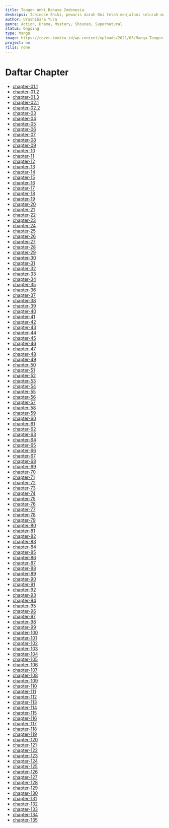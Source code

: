 ```yaml
---
title: Tougen Anki Bahasa Indonesia
deskripsi: Ichinose Shiki, pewaris darah Oni telah menjalani seluruh masa kecilnya tanpa menyadari fakta ini. Namun, ketika seorang pria tak dikenal datang bergegas ke rumahnya dalam upaya untuk membunuhnya, ayah angkatnya akhirnya mengungkapkan kebenarannya. Di dunia di mana Oni dan Momotarou tidak pernah bisa hidup berdampingan, bergabunglah dengan Ichinose dalam perjuangannya untuk mendapatkan kekuasaan dan mempersatukan dua ras!
author: Urushibara Yura
genre: Action, Drama, Mystery, Shounen, Supernatural
status: Ongoing
type: Manga
image: https://cover.komiku.id/wp-content/uploads/2021/03/Manga-Tougen-Anki.jpg?w=225&quality=60
project: no
rilis: none
---
```


# Daftar Chapter
- [chapter-01.1](https://komiku.id/tougen-anki-chapter-01-1/)
- [chapter-01.2](https://komiku.id/tougen-anki-chapter-01-2/)
- [chapter-01.3](https://komiku.id/tougen-anki-chapter-01-3/)
- [chapter-02.1](https://komiku.id/tougen-anki-chapter-02-1/)
- [chapter-02.2](https://komiku.id/tougen-anki-chapter-02-2/)
- [chapter-03](https://komiku.id/tougen-anki-chapter-03/)
- [chapter-04](https://komiku.id/tougen-anki-chapter-04/)
- [chapter-05](https://komiku.id/tougen-anki-chapter-05/)
- [chapter-06](https://komiku.id/tougen-anki-chapter-06/)
- [chapter-07](https://komiku.id/tougen-anki-chapter-07/)
- [chapter-08](https://komiku.id/tougen-anki-chapter-08/)
- [chapter-09](https://komiku.id/tougen-anki-chapter-09/)
- [chapter-10](https://komiku.id/tougen-anki-chapter-10/)
- [chapter-11](https://komiku.id/tougen-anki-chapter-11/)
- [chapter-12](https://komiku.id/tougen-anki-chapter-12/)
- [chapter-13](https://komiku.id/tougen-anki-chapter-13/)
- [chapter-14](https://komiku.id/tougen-anki-chapter-14/)
- [chapter-15](https://komiku.id/tougen-anki-chapter-15/)
- [chapter-16](https://komiku.id/tougen-anki-chapter-16/)
- [chapter-17](https://komiku.id/tougen-anki-chapter-17/)
- [chapter-18](https://komiku.id/tougen-anki-chapter-18/)
- [chapter-19](https://komiku.id/tougen-anki-chapter-19/)
- [chapter-20](https://komiku.id/tougen-anki-chapter-20/)
- [chapter-21](https://komiku.id/tougen-anki-chapter-21/)
- [chapter-22](https://komiku.id/tougen-anki-chapter-22/)
- [chapter-23](https://komiku.id/tougen-anki-chapter-23/)
- [chapter-24](https://komiku.id/tougen-anki-chapter-24/)
- [chapter-25](https://komiku.id/tougen-anki-chapter-25/)
- [chapter-26](https://komiku.id/tougen-anki-chapter-26/)
- [chapter-27](https://komiku.id/tougen-anki-chapter-27/)
- [chapter-28](https://komiku.id/tougen-anki-chapter-28/)
- [chapter-29](https://komiku.id/tougen-anki-chapter-29/)
- [chapter-30](https://komiku.id/tougen-anki-chapter-30/)
- [chapter-31](https://komiku.id/tougen-anki-chapter-31/)
- [chapter-32](https://komiku.id/tougen-anki-chapter-32/)
- [chapter-33](https://komiku.id/tougen-anki-chapter-33/)
- [chapter-34](https://komiku.id/tougen-anki-chapter-34/)
- [chapter-35](https://komiku.id/tougen-anki-chapter-35/)
- [chapter-36](https://komiku.id/tougen-anki-chapter-36/)
- [chapter-37](https://komiku.id/tougen-anki-chapter-37/)
- [chapter-38](https://komiku.id/tougen-anki-chapter-38/)
- [chapter-39](https://komiku.id/tougen-anki-chapter-39/)
- [chapter-40](https://komiku.id/tougen-anki-chapter-40/)
- [chapter-41](https://komiku.id/tougen-anki-chapter-41/)
- [chapter-42](https://komiku.id/tougen-anki-chapter-42/)
- [chapter-43](https://komiku.id/tougen-anki-chapter-43/)
- [chapter-44](https://komiku.id/tougen-anki-chapter-44/)
- [chapter-45](https://komiku.id/tougen-anki-chapter-45/)
- [chapter-46](https://komiku.id/tougen-anki-chapter-46/)
- [chapter-47](https://komiku.id/tougen-anki-chapter-47/)
- [chapter-48](https://komiku.id/tougen-anki-chapter-48/)
- [chapter-49](https://komiku.id/tougen-anki-chapter-49/)
- [chapter-50](https://komiku.id/tougen-anki-chapter-50/)
- [chapter-51](https://komiku.id/tougen-anki-chapter-51/)
- [chapter-52](https://komiku.id/tougen-anki-chapter-52/)
- [chapter-53](https://komiku.id/tougen-anki-chapter-53/)
- [chapter-54](https://komiku.id/tougen-anki-chapter-54/)
- [chapter-55](https://komiku.id/tougen-anki-chapter-55/)
- [chapter-56](https://komiku.id/tougen-anki-chapter-56/)
- [chapter-57](https://komiku.id/tougen-anki-chapter-57/)
- [chapter-58](https://komiku.id/tougen-anki-chapter-58/)
- [chapter-59](https://komiku.id/tougen-anki-chapter-59/)
- [chapter-60](https://komiku.id/tougen-anki-chapter-60/)
- [chapter-61](https://komiku.id/tougen-anki-chapter-61/)
- [chapter-62](https://komiku.id/tougen-anki-chapter-62/)
- [chapter-63](https://komiku.id/tougen-anki-chapter-63/)
- [chapter-64](https://komiku.id/tougen-anki-chapter-64/)
- [chapter-65](https://komiku.id/tougen-anki-chapter-65/)
- [chapter-66](https://komiku.id/tougen-anki-chapter-66/)
- [chapter-67](https://komiku.id/tougen-anki-chapter-67/)
- [chapter-68](https://komiku.id/tougen-anki-chapter-68/)
- [chapter-69](https://komiku.id/tougen-anki-chapter-69/)
- [chapter-70](https://komiku.id/tougen-anki-chapter-70/)
- [chapter-71](https://komiku.id/tougen-anki-chapter-71/)
- [chapter-72](https://komiku.id/tougen-anki-chapter-72/)
- [chapter-73](https://komiku.id/tougen-anki-chapter-73/)
- [chapter-74](https://komiku.id/tougen-anki-chapter-74/)
- [chapter-75](https://komiku.id/tougen-anki-chapter-75/)
- [chapter-76](https://komiku.id/tougen-anki-chapter-76/)
- [chapter-77](https://komiku.id/tougen-anki-chapter-77/)
- [chapter-78](https://komiku.id/tougen-anki-chapter-78/)
- [chapter-79](https://komiku.id/tougen-anki-chapter-79/)
- [chapter-80](https://komiku.id/tougen-anki-chapter-80/)
- [chapter-81](https://komiku.id/tougen-anki-chapter-81/)
- [chapter-82](https://komiku.id/tougen-anki-chapter-82/)
- [chapter-83](https://komiku.id/tougen-anki-chapter-83/)
- [chapter-84](https://komiku.id/tougen-anki-chapter-84/)
- [chapter-85](https://komiku.id/tougen-anki-chapter-85/)
- [chapter-86](https://komiku.id/tougen-anki-chapter-86/)
- [chapter-87](https://komiku.id/tougen-anki-chapter-87/)
- [chapter-88](https://komiku.id/tougen-anki-chapter-88/)
- [chapter-89](https://komiku.id/tougen-anki-chapter-89/)
- [chapter-90](https://komiku.id/tougen-anki-chapter-90/)
- [chapter-91](https://komiku.id/tougen-anki-chapter-91/)
- [chapter-92](https://komiku.id/tougen-anki-chapter-92/)
- [chapter-93](https://komiku.id/tougen-anki-chapter-93/)
- [chapter-94](https://komiku.id/tougen-anki-chapter-94/)
- [chapter-95](https://komiku.id/tougen-anki-chapter-95/)
- [chapter-96](https://komiku.id/tougen-anki-chapter-96/)
- [chapter-97](https://komiku.id/tougen-anki-chapter-97/)
- [chapter-98](https://komiku.id/tougen-anki-chapter-98/)
- [chapter-99](https://komiku.id/tougen-anki-chapter-99/)
- [chapter-100](https://komiku.id/tougen-anki-chapter-100/)
- [chapter-101](https://komiku.id/tougen-anki-chapter-101/)
- [chapter-102](https://komiku.id/tougen-anki-chapter-102/)
- [chapter-103](https://komiku.id/tougen-anki-chapter-103/)
- [chapter-104](https://komiku.id/tougen-anki-chapter-104/)
- [chapter-105](https://komiku.id/tougen-anki-chapter-105/)
- [chapter-106](https://komiku.id/tougen-anki-chapter-106/)
- [chapter-107](https://komiku.id/tougen-anki-chapter-107/)
- [chapter-108](https://komiku.id/tougen-anki-chapter-108/)
- [chapter-109](https://komiku.id/tougen-anki-chapter-109/)
- [chapter-110](https://komiku.id/tougen-anki-chapter-110/)
- [chapter-111](https://komiku.id/tougen-anki-chapter-111/)
- [chapter-112](https://komiku.id/httpsadmin-komiku-orgtougen-anki-chapter-112/)
- [chapter-113](https://komiku.id/httpsadmin-komiku-orgtougen-anki-chapter-113/)
- [chapter-114](https://komiku.id/httpsadmin-komiku-orgtougen-anki-chapter-114/)
- [chapter-115](https://komiku.id/httpsadmin-komiku-orgtougen-anki-chapter-115/)
- [chapter-116](https://komiku.id/httpsadmin-komiku-orgtougen-anki-chapter-116/)
- [chapter-117](https://komiku.id/httpsadmin-komiku-orgtougen-anki-chapter-117/)
- [chapter-118](https://komiku.id/httpsadmin-komiku-orgtougen-anki-chapter-118/)
- [chapter-119](https://komiku.id/httpsadmin-komiku-orgtougen-anki-chapter-119/)
- [chapter-120](https://komiku.id/httpsadmin-komiku-orgtougen-anki-chapter-120/)
- [chapter-121](https://komiku.id/httpsadmin-komiku-orgtougen-anki-chapter-121/)
- [chapter-122](https://komiku.id/httpsadmin-komiku-orgtougen-anki-chapter-122/)
- [chapter-123](https://komiku.id/httpsadmin-komiku-orgtougen-anki-chapter-123/)
- [chapter-124](https://komiku.id/httpsadmin-komiku-orgtougen-anki-chapter-124/)
- [chapter-125](https://komiku.id/httpsadmin-komiku-orgtougen-anki-chapter-125/)
- [chapter-126](https://komiku.id/tougen-anki-chapter-126/)
- [chapter-127](https://komiku.id/tougen-anki-chapter-127/)
- [chapter-128](https://komiku.id/tougen-anki-chapter-128/)
- [chapter-129](https://komiku.id/tougen-anki-chapter-129/)
- [chapter-130](https://komiku.id/tougen-anki-chapter-130/)
- [chapter-131](https://komiku.id/tougen-anki-chapter-131/)
- [chapter-132](https://komiku.id/tougen-anki-chapter-132/)
- [chapter-133](https://komiku.id/tougen-anki-chapter-133/)
- [chapter-134](https://komiku.id/tougen-anki-chapter-134/)
- [chapter-135](https://komiku.id/tougen-anki-chapter-135/)

